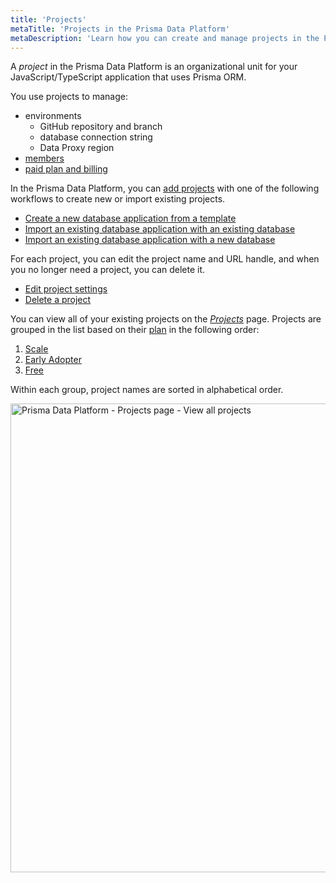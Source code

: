 ```yaml
---
title: 'Projects'
metaTitle: 'Projects in the Prisma Data Platform'
metaDescription: 'Learn how you can create and manage projects in the Prisma Data Platform'
---
```


<TopBlock>

A _project_ in the Prisma Data Platform is an organizational unit for your JavaScript/TypeScript application that uses Prisma ORM.

You use projects to manage:

* environments
    * GitHub repository and branch
    * database connection string
    * Data Proxy region
* [members](/data-platform/members)
* [paid plan and billing](/data-platform/billing/plans-and-quotas)

In the Prisma Data Platform, you can [add projects](/data-platform/projects/add-project) with one of the following workflows to create new or import existing projects.

* [Create a new database application from a template](/data-platform/projects/add-project/create-new-project-from-template)
* [Import an existing database application with an existing database](/data-platform/projects/add-project/import-existing-project-existing-db)
* [Import an existing database application with a new database](/data-platform/projects/add-project/import-existing-project-new-db)

For each project, you can edit the project name and URL handle, and when you no longer need a project, you can delete it.

* [Edit project settings](/data-platform/projects/edit-settings)
* [Delete a project](/data-platform/projects/delete-project)

You can view all of your existing projects on the [_Projects_](https://cloud.prisma.io/projects) page. Projects are grouped in the list based on their [plan](/data-platform/billing/plans-and-quotas) in the following order:

1. [Scale](/data-platform/billing/plans-and-quotas#strongscalestrong-plan)
2. [Early Adopter](/data-platform/billing/early-adopter-plan)
3. [Free](/data-platform/billing/plans-and-quotas#strongfreestrong-plan)

Within each group, project names are sorted in alphabetical order.

<img
    src="https://res.cloudinary.com/prismaio/image/upload/v1666909657/docs/pdp/create-manage-projects/prisma-data-platform-projects-page_o8vj8i.png"
    alt="Prisma Data Platform - Projects page - View all projects"
    width="750px"
/>

</TopBlock>